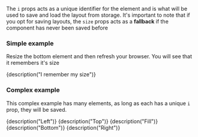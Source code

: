 
<CommonHeader />

<Meta title="Basic examples/Saving layouts" />

The `i` props acts as a unique identifier for the element and is what will be used to save and load the layout from storage. 
It's important to note that if you opt for saving layouts, the `size` props acts as a **fallback** if the component has never been saved before

### Simple example

Resize the bottom element and then refresh your browser. You will see that it remembers it's size

<Canvas>
	<Story name="Simple example">
        <LayoutSerializer name="storybook-simple-example">
            <ViewPort>
                <BottomResizable i="super-unique-id" style={green} size="50%" trackSize={true} onResizeStart={action('onResizeStart')} onResizeEnd={action('onResizeEnd')} >
                    {description("I remember my size")}
                </BottomResizable>
            </ViewPort>
        </LayoutSerializer>
	</Story>
</Canvas>

### Complex example

This complex example has many elements, as long as each has a unique `i` prop, they will be saved.

<Canvas>
	<Story name="Complex example">
		<React.StrictMode>
            <LayoutSerializer name="storybook-complex-example">
                <ViewPort>
                    <LeftResizable i="left" size="20%" style={blue} trackSize={true}>
                        {description("Left")}
                    </LeftResizable>
                    <Fill style={green}>
                        <TopResizable i="top" size="20%" style={red} trackSize={true}>
                            {description("Top")}
                        </TopResizable>
                        <Fill style={green} trackSize={true}>
                            {description("Fill")}
                        </Fill>
                        <BottomResizable i="bottom" size="20%" style={red} trackSize={true}>
                            {description("Bottom")}
                        </BottomResizable>
                    </Fill>
                    <RightResizable i="right" size="20%" style={blue} trackSize={true}>
                        {description("Right")}
                    </RightResizable>
                </ViewPort>
            </LayoutSerializer>
		</React.StrictMode>
	</Story>
</Canvas>
